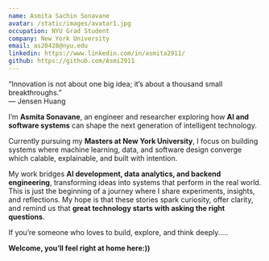 ```yaml
---
name: Asmita Sachin Sonavane
avatar: /static/images/avatar1.jpg
occupation: NYU Grad Student
company: New York University
email: as20428@nyu.edu
linkedin: https://www.linkedin.com/in/asmita2911/
github: https://github.com/Asmi2911
---
```


“Innovation is not about one big idea; it’s about a thousand small breakthroughs.”  
— Jensen Huang

I’m **Asmita Sonavane**, an engineer and researcher exploring how **AI and software systems** can shape the next generation of intelligent technology.

Currently pursuing my **Masters at New York University**, I focus on building systems where machine learning, data, and software design converge which calable, explainable, and built with intention.

My work bridges **AI development, data analytics, and backend engineering**, transforming ideas into systems that perform in the real world. This is just the beginning of a journey where I share experiments, insights, and reflections. My hope is that these stories spark curiosity, offer clarity, and remind us that **great technology starts with asking the right questions**.

If you’re someone who loves to build, explore, and think deeply.....

**Welcome, you’ll feel right at home here:))**
